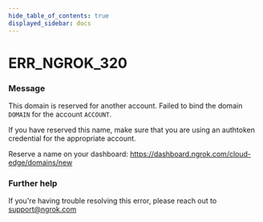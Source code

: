 ```yaml
---
hide_table_of_contents: true
displayed_sidebar: docs
---
```



# ERR_NGROK_320

### Message

This domain is reserved for another account.
Failed to bind the domain `DOMAIN` for the account `ACCOUNT`.

If you have reserved this name, make sure that you are using an
authtoken credential for the appropriate account.

Reserve a name on your dashboard: https://dashboard.ngrok.com/cloud-edge/domains/new

### Further help

If you're having trouble resolving this error, please reach out to [support@ngrok.com](mailto:support@ngrok.com?subject=Help%20with%20ERR_NGROK_320)

<ErrorDetails error="err_ngrok_320" />
